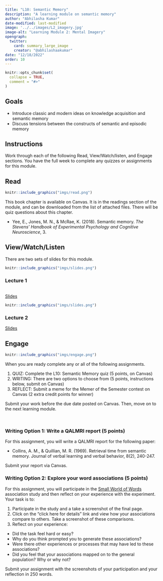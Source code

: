 ```yaml
---
title: "L10: Semantic Memory"
description: "A learning module on semantic memory"
author: "Abhilasha Kumar"
date-modified: last-modified
image: '../../images/L2_imagery.jpg'
image-alt: "Learning Module 2: Mental Imagery"
opengraph:
  twitter:
    card: summary_large_image
    creator: "@abhilashaakumar"
date: "12/18/2022"
order: 10
---
```


```r
knitr::opts_chunk$set(
  collapse = TRUE,
  comment = "#>"
)
```

## Goals

- Introduce classic and modern ideas on knowledge acquisition and semantic memory
- Discuss tensions between the constructs of semantic and episodic memory

## Instructions 

Work through each of the following Read, View/Watch/listen, and Engage sections. You have the full week to complete any quizzes or assignments for this module.

## Read 

:::::{.card .border .border-2 .border-info .mb-3}
:::: {.grid .g-0}
::: {.g-col-3}
:::: {.card-body}

```r
knitr::include_graphics("imgs/read.png")
```

::::
:::

::: {.g-col-9}
:::: {.card-body}

This book chapter is available on Canvas. It is in the readings section of the module, and can be downloaded from the list of attached files. There will be quiz questions about this chapter.

- Yee, E., Jones, M. N., & McRae, K. (2018). Semantic memory. <i>The Stevens’ Handbook of Experimental Psychology and Cognitive Neuroscience</i>, 3.


::::
:::
::::
:::::


## View/Watch/Listen {.mt-5}

There are two sets of slides for this module.

:::::{.card .border .border-2 .border-info .mb-3}
:::: {.grid .g-0}
::: {.g-col-3}
:::: {.card-body}

```r
knitr::include_graphics("imgs/slides.png")
```

::::
:::

::: {.g-col-9}
:::: {.card-body}
### Lecture 1
<br>
<a class="btn btn-outline-info" href="https://teaching-cognition.github.io/cognition/slides/L10_semantic_1.pdf" role="button">Slides</a>
::::
:::
::::
:::::

:::::{.card .border .border-2 .border-info .mb-3}
:::: {.grid .g-0}
::: {.g-col-3}
:::: {.card-body}

```r
knitr::include_graphics("imgs/slides.png")
```



::::
:::

::: {.g-col-9}
:::: {.card-body}
### Lecture 2

<a class="btn btn-outline-info" href="https://teaching-cognition.github.io/cognition/slides/L10_semantic_2.pdf" role="button">Slides</a>

::::
:::
::::
:::::


## Engage {.mt-5}


:::::{.card .border .border-2 .border-info}
:::: {.grid .g-0}
::: {.g-col-3}
:::: {.card-body}

```r
knitr::include_graphics("imgs/engage.png")
```



::::
:::

::: {.g-col-9}
:::: {.card-body}


When you are ready complete any or all of the following assignments.

1. QUIZ: Complete the L10: Semantic Memory quiz (5 points, on Canvas)
2. WRITING: There are two options to choose from (5 points, instructions below, submit on Canvas)
3. REFLECT: Submit a meme for the Memer of the Semester contest on Canvas (2 extra credit points for winner)


Submit your work before the due date posted on Canvas. Then, move on to the next learning module.


::::
:::
::::
:::::

<br>

### Writing Option 1: Write a QALMRI report (5 points)

For this assignment, you will write a QALMRI report for the following paper:

- Collins, A. M., & Quillian, M. R. (1969). Retrieval time from semantic memory. Journal of verbal learning and verbal behavior, 8(2), 240-247.

Submit your report via Canvas. 


### Writing Option 2: Explore your word associations (5 points)

For this assignment, you will participate in the [Small World of Words](https://smallworldofwords.org/en) association study and then reflect on your experience with the experiment. Your task is to:

1. Participate in the study and a take a screenshot of the final page.
2. Click on the "click here for details" link and view how your associations compare to others. Take a screenshot of these comparisons.
3. Reflect on your experience:
- Did the task feel hard or easy?
- Why do you think prompted you to generate these associations?
- Were there other experiences or processes that may have led to these associations?
- Did you feel that your associations mapped on to the general population? Why or why not?

Submit your assignment with the screenshots of your participation and your reflection in 250 words.






